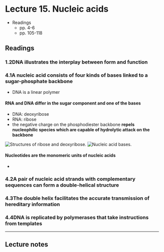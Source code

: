 # Lecture 15. Nucleic acids

- Readings
  - pp. 4-6
  - pp. 105-118

## Readings

### 1.2<SPACE/>DNA illustrates the interplay between form and function

### 4.1<SPACE/>A nucleic acid consists of four kinds of bases linked to a sugar-phosphate backbone
- DNA is a linear polymer

#### RNA and DNA differ in the sugar component and one of the bases
- DNA: deoxyribose
- RNA: ribose
- the negative charge on the phosphodiester backbone **repels nucleophilic species which are capable of hydrolytic attack on the backbone**

![Structures of ribose and deoxyribose.](./ribose-deoxyribose.png)
![Nucleic acid bases.](./purines-pyrimidines.png)

#### Nucleotides are the monomeric units of nucleic acids
- 

### 4.2<SPACE/>A pair of nucleic acid strands with complementary sequences can form a double-helical structure

### 4.3<SPACE/>The double helix facilitates the accurate transmission of hereditary information

### 4.4<SPACE/>DNA is replicated by polymerases that take instructions from templates

---

## Lecture notes